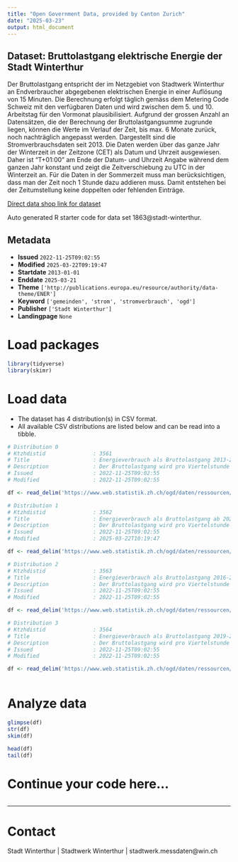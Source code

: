 ```yaml
---
title: "Open Government Data, provided by Canton Zurich"
date: "2025-03-23"
output: html_document
---
```


## Dataset: Bruttolastgang elektrische Energie der Stadt Winterthur

Der Bruttolastgang entspricht der im Netzgebiet von Stadtwerk Winterthur an Endverbraucher abgegebenen elektrischen Energie in einer Auflösung von 15 Minuten. Die Berechnung erfolgt täglich gemäss dem Metering Code Schweiz mit den verfügbaren Daten und wird zwischen dem 5. und 10. Arbeitstag für den Vormonat plausibilisiert. Aufgrund der grossen Anzahl an Datensätzen, die der Berechnung der Bruttolastgangsumme zugrunde liegen, können die Werte im Verlauf der Zeit, bis max. 6 Monate zurück, noch nachträglich angepasst werden. Dargestellt sind die Stromverbrauchsdaten seit 2013. 
Die Daten werden über das ganze Jahr der Winterzeit in der Zeitzone (CET) als Datum und Uhrzeit ausgewiesen. Daher ist "T+01:00" am Ende der Datum- und Uhrzeit Angabe während dem ganzen Jahr konstant und zeigt die Zeitverschiebung zu UTC in der Winterzeit an. Für die Daten in der Sommerzeit muss man berücksichtigen, dass man der Zeit noch 1 Stunde dazu addieren muss. Damit entstehen bei der Zeitumstellung keine doppelten oder fehlenden Einträge.

[Direct data shop link for dataset](https://www.zh.ch/de/politik-staat/statistik-daten/datenkatalog.html#/datasets/1863@stadt-winterthur)

Auto generated R starter code for data set 1863@stadt-winterthur.

## Metadata

- **Issued** `2022-11-25T09:02:55`
- **Modified** `2025-03-22T09:19:47`
- **Startdate** `2013-01-01`
- **Enddate** `2025-03-21`
- **Theme** `['http://publications.europa.eu/resource/authority/data-theme/ENER']`
- **Keyword** `['gemeinden', 'strom', 'stromverbrauch', 'ogd']`
- **Publisher** `['Stadt Winterthur']`
- **Landingpage** `None`


# Load packages

```r

library(tidyverse)
library(skimr)

```

# Load data

-   The dataset has 4 distribution(s) in CSV format.
-   All available CSV distributions are listed below and can be read into a tibble.

```r

# Distribution 0
# Ktzhdistid               : 3561
# Title                    : Energieverbrauch als Bruttolastgang 2013-2015
# Description              : Der Bruttolastgang wird pro Viertelstunde in Kilowattstunden zusammengefasst.
# Issued                   : 2022-11-25T09:02:55
# Modified                 : 2022-11-25T09:02:55

df <- read_delim('https://www.web.statistik.zh.ch/ogd/daten/ressourcen/KTZH_00001863_00003561.csv')

# Distribution 1
# Ktzhdistid               : 3562
# Title                    : Energieverbrauch als Bruttolastgang ab 2022
# Description              : Der Bruttolastgang wird pro Viertelstunde in Kilowattstunden zusammengefasst.
# Issued                   : 2022-11-25T09:02:55
# Modified                 : 2025-03-22T10:19:47

df <- read_delim('https://www.web.statistik.zh.ch/ogd/daten/ressourcen/KTZH_00001863_00003562.csv')

# Distribution 2
# Ktzhdistid               : 3563
# Title                    : Energieverbrauch als Bruttolastgang 2016-2018
# Description              : Der Bruttolastgang wird pro Viertelstunde in Kilowattstunden zusammengefasst.
# Issued                   : 2022-11-25T09:02:55
# Modified                 : 2022-11-25T09:02:55

df <- read_delim('https://www.web.statistik.zh.ch/ogd/daten/ressourcen/KTZH_00001863_00003563.csv')

# Distribution 3
# Ktzhdistid               : 3564
# Title                    : Energieverbrauch als Bruttolastgang 2019-2021
# Description              : Der Bruttolastgang wird pro Viertelstunde in Kilowattstunden zusammengefasst.
# Issued                   : 2022-11-25T09:02:55
# Modified                 : 2022-11-25T09:02:55

df <- read_delim('https://www.web.statistik.zh.ch/ogd/daten/ressourcen/KTZH_00001863_00003564.csv')



```

# Analyze data

```r

glimpse(df)
str(df)
skim(df)

head(df)
tail(df)

```

# Continue your code here...

```r

```

------------------------------------------------------------------------

# Contact

Stadt Winterthur | Stadtwerk Winterthur | stadtwerk.messdaten@win.ch
